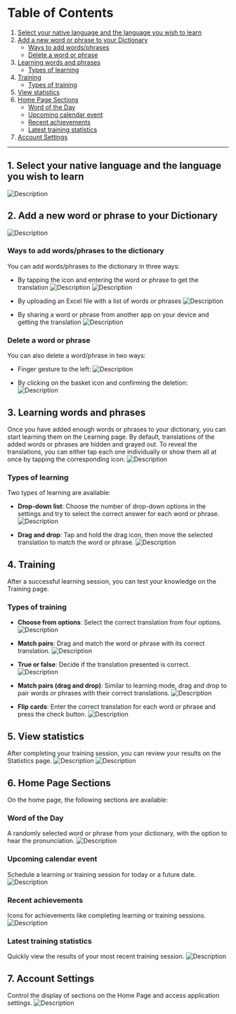 # Table of Contents

1. [Select your native language and the language you wish to learn](#select-your-native-language-and-the-language-you-wish-to-learn)
2. [Add a new word or phrase to your Dictionary](#add-a-new-word-or-phrase-to-your-dictionary)
   - [Ways to add words/phrases](#ways-to-add-wordsphrases-to-the-dictionary)
   - [Delete a word or phrase](#delete-a-word-or-phrase)
3. [Learning words and phrases](#learning-words-and-phrases)
   - [Types of learning](#types-of-learning)
4. [Training](#training)
   - [Types of training](#types-of-training)
5. [View statistics](#view-statistics)
6. [Home Page Sections](#home-page-sections)
   - [Word of the Day](#word-of-the-day)
   - [Upcoming calendar event](#upcoming-calendar-event)
   - [Recent achievements](#recent-achievements)
   - [Latest training statistics](#latest-training-statistics)
7. [Account Settings](/flow/en#account-settings)

---

## 1. Select your native language and the language you wish to learn

![Description](/flow/assets/add_lang_pair_en.jpg)

## 2. Add a new word or phrase to your Dictionary

![Description](/flow/assets/dictionary_en.jpg)

### Ways to add words/phrases to the dictionary

You can add words/phrases to the dictionary in three ways:

- By tapping the icon and entering the word or phrase to get the translation
  ![Description](/flow/assets/word_translate_en.jpg)
  ![Description](/flow/assets/phrase_translate_en.jpg)

- By uploading an Excel file with a list of words or phrases
  ![Description](/flow/assets/import_excel_en.jpg)

- By sharing a word or phrase from another app on your device and getting the translation
  ![Description](/flow/assets/send_from_app.jpg)

### Delete a word or phrase

You can also delete a word/phrase in two ways:

- Finger gesture to the left:
  ![Description](/flow/assets/remove_swipe_en.gif)

- By clicking on the basket icon and confirming the deletion:
  ![Description](/flow/assets/trash_can.jpg)

## 3. Learning words and phrases

Once you have added enough words or phrases to your dictionary, you can start learning them on the Learning page. By default, translations of the added words or phrases are hidden and grayed out. To reveal the translations, you can either tap each one individually or show them all at once by tapping the corresponding icon:
![Description](/flow/assets/learning_unblur_en.gif)

### Types of learning

Two types of learning are available:

- **Drop-down list**: Choose the number of drop-down options in the settings and try to select the correct answer for each word or phrase.
  ![Description](/flow/assets/learning_dropdown_en.jpg)

- **Drag and drop**: Tap and hold the drag icon, then move the selected translation to match the word or phrase.
  ![Description](/flow/assets/match_pairs_learning.gif)

## 4. Training

After a successful learning session, you can test your knowledge on the Training page.

### Types of training

- **Choose from options**: Select the correct translation from four options.
  ![Description](/flow/assets/training_choose_from_en.jpg)

- **Match pairs**: Drag and match the word or phrase with its correct translation.
  ![Description](/flow/assets/training_choose_pair_en.jpg)

- **True or false**: Decide if the translation presented is correct.
  ![Description](/flow/assets/training_true_false_en.jpg)

- **Match pairs (drag and drop)**: Similar to learning mode, drag and drop to pair words or phrases with their correct translations.
  ![Description](/flow/assets/match_pairs_training.gif)

- **Flip cards**: Enter the correct translation for each word or phrase and press the check button.
  ![Description](/flow/assets/training_flip_cards_en.jpg)

## 5. View statistics

After completing your training session, you can review your results on the Statistics page.
![Description](/flow/assets/statistics_en.jpg)
![Description](/flow/assets/training_summary_en.jpg)

## 6. Home Page Sections

On the home page, the following sections are available:

### Word of the Day

A randomly selected word or phrase from your dictionary, with the option to hear the pronunciation.
![Description](/flow/assets/word_of_day_en.jpg)

### Upcoming calendar event

Schedule a learning or training session for today or a future date.
![Description](/flow/assets/calendar_event_en.jpg)

### Recent achievements

Icons for achievements like completing learning or training sessions.
![Description](/flow/assets/achievements_en.jpg)

### Latest training statistics

Quickly view the results of your most recent training session.
![Description](/flow/assets/latest_stats_en.jpg)

## 7. Account Settings

Control the display of sections on the Home Page and access application settings.
![Description](/flow/assets/account_en.jpg)
